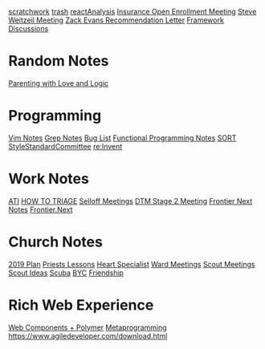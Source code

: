 [[scratchwork]]
[[trash]]
[[reactAnalysis]]
[[Insurance Open Enrollment Meeting]]
[[Steve Weitzeil Meeting]]
[[Zack Evans Recommendation Letter]]
[[Framework Discussions]]

= Random Notes =
[[Parenting with Love and Logic]]

= Programming =
[[Vim Notes]]
[[Grep Notes]]
[[Bug List]]
[[Functional Programming Notes]]
[[SORT]]
[[StyleStandardCommittee]]
[[re:Invent]]

= Work Notes =
[[ATI]]
[[HOW TO TRIAGE]]
[[Selloff Meetings]]
[[DTM Stage 2 Meeting]]
[[Frontier Next Notes]]
[[Frontier.Next]]

= Church Notes =
[[2019 Plan]]
[[Priests Lessons]]
[[Heart Specialist]]
[[Ward Meetings]]
[[Scout Meetings]]
[[Scout Ideas]]
[[Scuba]]
[[BYC]]
[[Friendship]]
 
= Rich Web Experience =
[[Web Components + Polymer]]
[[Metaprogramming]]
https://www.agiledeveloper.com/download.html

